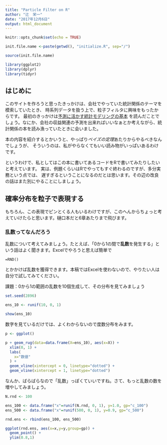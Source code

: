 ```yaml
---
title: "Particle Filter on R"
author: "辻　栄一"
date: "2017年12月6日"
output: html_document 
---
```


```r
knitr::opts_chunk$set(echo = TRUE)

init.file.name <-paste(getwd(), "initialize.R", sep="/") 

source(init.file.name)

library(ggplot2)
library(dplyr)
library(tidyr)
```

## はじめに

このサイトを作ろうと思ったきっかけは、会社でやっていた統計関係のテーマを模索していたとき、
時系列データを扱う上で、粒子フィルタに興味をもったからです。
最初のきっかけは[予測に活かす統計モデリングの基本](https://www.amazon.co.jp/dp/B00MOYKGZY/ref=dp-kindle-redirect?_encoding=UTF8&btkr=1)
を読んだことでしょう。なにか、会社の収益関連の予測を出来ればいいなぁとか考えながら、統計関係の本を読み漁っていたときに会いました。

本の内容を紹介するとかいうと、やっぱり*ベイズの定理*あたりからやるべきなんでしょうが、
そういうのは、私がやらなくてもいい読み物がいっぱいあるわけです。

というわけで、私としてはこの本に書いてあるコードをRで書いてみたりしたいと考えています。
実は、例題くらいはRでやってもすぐ終わるのですが、多分実務という点では、
遅すぎるということになるのだとは思います。その辺の改良の話はまた別にやることにしましょう。

## 確率分布を粒子で表現する

もちろん、この表現でピンとくる人もいるわけですが、このへんからちょっと考えていけたらと思います。樋口本だと6章あたりまで飛びます。


### 乱数ってなんだろう

乱数について考えてみましょう。たとえば、「0から1の間で**乱数**を発生する」という話はよく聞きます。Excelでやろうと思えば簡単で

```
=RND()
```
とかかけば乱数を獲得できます。本稿ではExcelを使わないので、やりたい人は自分で試してみてください。

課題：0から1の範囲の乱数を10個生成して、その分布を見てみましょう

```r
set.seed(2896)

ens_10 <- runif(10, 0, 1)

show(ens_10)

```

数字を見ているだけでは、よくわからないので度数分布をみます。

```r

p <- ggplot()

p + geom_rug(data=data.frame(X=ens_10), aes(x=X)) +
  xlim(0, 1) +
  labs(
    x="数値"
  ) +
  geom_vline(xintercept = 0, linetype="dotted") +
  geom_vline(xintercept = 1, linetype="dotted")

```

なんか、ばらばらなので「乱数」っぽくていいですね。さて、もっと乱数の数を増やしてみましょう。

```r
N.rnd <- 100

ens_100 <- data.frame("x"=runif(N.rnd, 0, 1), y=1.0, gp="c_100")
ens_500 <- data.frame("x"=runif(500, 0, 1), y=0.9, gp="c_500")

rnd.ens <- rbind(ens_100, ens_500)

ggplot(rnd.ens, aes(x=x,y=y,group=gp)) +
  geom_point() +
  ylim(0.8,1) 
```

